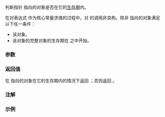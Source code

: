 {{cpp/title|is_within_lifetime}}
{{cpp/utility/navbar}}
{{ddcl|header=type_traits|since=c++26|
template&lt; class T &gt;
consteval bool is_within_lifetime( const T* ptr ) noexcept;
}}

判断指针 {{c|ptr}} 指向的对象是否在它的[[cpp/language/lifetime|生存期]]内。

在对表达式 {{c|E}} 作为核心常量求值的过程中，对 {{tt|std::is_within_lifetime}} 的调用非良构，除非 {{c|ptr}} 指向的对象满足以下任一条件：
* 该对象{{ls|cpp/language/constant expression#可用于常量表达式}}。
* 该对象的完整对象的生存期在 {{c|E}} 之中开始。

===参数===
{{par begin}}
{{par|p|要检测的指针}}
{{par end}}
 
===返回值===
在 {{c|ptr}} 指向的对象在它的生存期内的情况下返回 {{c|true}}；否则返回 {{c|false}}。

===注解===
{{feature test macro|__cpp_lib_is_within_lifetime|std=C++26|value=202306L|检查某个联合体选项是否活跃}}

===示例===
{{example|{{tt|std::is_within_lifetime}} 可以用来检查联合体成员是否活跃：
|code=
#include &lt;type_traits&gt;

// 一个只占据一个字节的可选布尔类型，假设 sizeof(bool) == sizeof(char)
struct optional_bool
{
    union { bool b; char c; };
    
    // 假设 true 和 false 的值表示都不与 2 的值表示相同
    constexpr optional_bool() : c(2) {}
    constexpr optional_bool(bool b) : b(b) {}
    
    constexpr auto has_value() const -&gt; bool
    {
        if consteval
        {
            return std::is_within_lifetime(&amp;b); // 在常量求值时不能从 c 读取
        }
        else
        {
            return c != 2; // 在运行时必须从 c 读取
        }
    }
    
    constexpr auto operator*() -&gt; bool&amp;
    {
        return b;
    }
};

int main()
{
    constexpr optional_bool disengaged;
    constexpr optional_bool engaged(true);
    
    static_assert(!disengaged.has_value());
    static_assert(engaged.has_value());
    static_assert(*engaged);
}
}}

{{langlinks|ar|en|ru}}